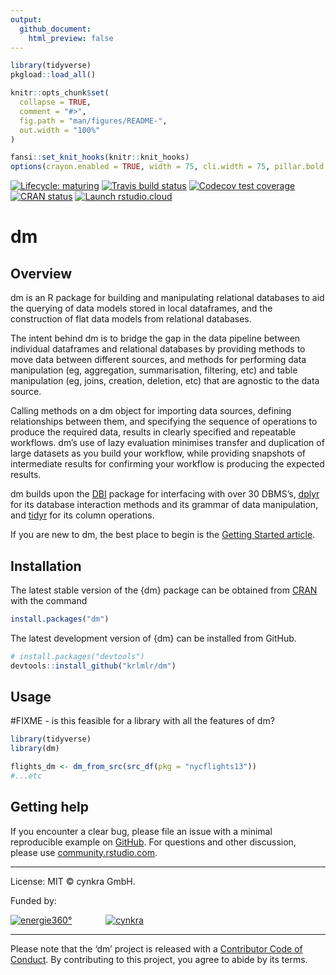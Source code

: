 ```yaml
---
output:
  github_document:
    html_preview: false
---
```


```r
library(tidyverse)
pkgload::load_all()

knitr::opts_chunk$set(
  collapse = TRUE,
  comment = "#>",
  fig.path = "man/figures/README-",
  out.width = "100%"
)

fansi::set_knit_hooks(knitr::knit_hooks)
options(crayon.enabled = TRUE, width = 75, cli.width = 75, pillar.bold = TRUE)
```

<!-- badges: start -->
[![Lifecycle: maturing](https://img.shields.io/badge/lifecycle-maturing-blue.svg)](https://www.tidyverse.org/lifecycle/#maturing)
[![Travis build status](https://travis-ci.org/krlmlr/dm.svg?branch=master)](https://travis-ci.org/krlmlr/dm)
[![Codecov test coverage](https://codecov.io/gh/krlmlr/dm/branch/master/graph/badge.svg)](https://codecov.io/gh/krlmlr/dm?branch=master)
[![CRAN status](https://www.r-pkg.org/badges/version/dm)](https://CRAN.R-project.org/package=dm)
[![Launch rstudio.cloud](https://img.shields.io/badge/rstudio-cloud-blue.svg)](https://rstudio.cloud/project/523482)
<!-- badges: end -->

# dm

## Overview

dm is an R package for building and manipulating relational databases to aid the querying of data models stored in local dataframes, and the construction of flat data models from relational databases.

The intent behind dm is to bridge the gap in the data pipeline between individual dataframes and relational databases by providing methods to move data between different sources, and methods for performing data manipulation (eg, aggregation, summarisation, filtering, etc) and table manipulation (eg, joins, creation, deletion, etc) that are agnostic to the data source.

Calling methods on a dm object for importing data sources, defining relationships between them, and specifying the sequence of operations to produce the required data, results in clearly specified and repeatable workflows. 
dm's use of lazy evaluation minimises transfer and duplication of large datasets as you build your workflow, while providing snapshots of intermediate results for confirming your workflow is producing the expected results.

dm builds upon the [DBI](https://github.com/r-dbi/DBI) package for interfacing with over 30 DBMS's, [dplyr](https://dplyr.tidyverse.org/) for its database interaction methods and its grammar of data manipulation, and [tidyr](https://tidyr.tidyverse.org/) for its column operations. 

If you are new to dm, the best place to begin is the [Getting Started article](https://krlmlr.github.io/dm/articles/dm.html).

## Installation

The latest stable version of the {dm} package can be obtained from [CRAN](https://CRAN.R-project.org/package=dm) with the command

```r
install.packages("dm")
```

The latest development version of {dm} can be installed from GitHub.

```r
# install.packages("devtools")
devtools::install_github("krlmlr/dm")
```

## Usage
#FIXME - is this feasible for a library with all the features of dm?
```r
library(tidyverse)
library(dm)

flights_dm <- dm_from_src(src_df(pkg = "nycflights13"))
#...etc
``` 
## Getting help

If you encounter a clear bug, please file an issue with a minimal reproducible example on [GitHub](https://github.com/krlmlr/dm/issues). For questions and other discussion, please use [community.rstudio.com](https://community.rstudio.com/).


---

License: MIT © cynkra GmbH.

Funded by:

[![energie360°](man/figures/energie-72.png)](https://www.energie360.ch)
<span style="padding-right:50px">
</span>
[![cynkra](man/figures/cynkra-72.png)](https://www.cynkra.com/)

---

Please note that the 'dm' project is released with a [Contributor Code of Conduct](https://krlmlr.github.io/dm/CODE_OF_CONDUCT.html).
By contributing to this project, you agree to abide by its terms.
